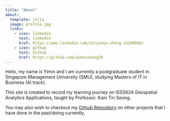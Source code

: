 ```yaml
---
title: "About"
about:
  template: jolla
  image: profile.jpg
  links:
    - icon: linkedin
      text: linkedin
      href: https://www.linkedin.com/in/yimin-zheng-a22985b6/
    - icon: github
      text: Github
      href: https://github.com/yiminzheng29
---
```


Hello, my name is Yimin and I am currently a postgraduate student in Singapore Management University (SMU), studying Masters of IT in Business (AI track).

This site is created to record my learning journey on ISSS624 Geospatial Analytics Applications, taught by Professor. Kam Tin Seong.

You may also wish to checkout my [Github Repository](https://github.com/yiminzheng29) on other projects that I have done in the past/doing currently.
